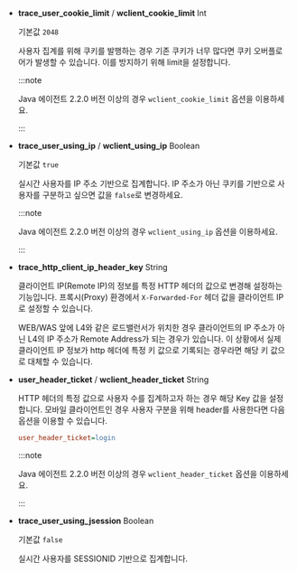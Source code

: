 * **trace_user_cookie_limit** / **wclient_cookie_limit** <span class='type'>Int</span>

  기본값 `2048`

  사용자 집계를 위해 쿠키를 발행하는 경우 기존 쿠키가 너무 많다면 쿠키 오버플로어가 발생할 수 있습니다. 이를 방지하기 위해 limit을 설정합니다.

  :::note

  Java 에이전트 2.2.0 버전 이상의 경우 `wclient_cookie_limit` 옵션을 이용하세요.

  :::

* **trace_user_using_ip** / **wclient_using_ip** <span class='type'>Boolean</span>

  기본값 `true`

  실시간 사용자를 IP 주소 기반으로 집계합니다. IP 주소가 아닌 쿠키를 기반으로 사용자를 구분하고 싶으면 값을 `false`로 변경하세요.

  :::note

  Java 에이전트 2.2.0 버전 이상의 경우 `wclient_using_ip` 옵션을 이용하세요.

  :::

* **trace_http_client_ip_header_key** <span class='type'>String</span>

  클라이언트 IP(Remote IP)의 정보를 특정 HTTP 헤더의 값으로 변경해 설정하는 기능입니다. 프록시(Proxy) 환경에서 `X-Forwarded-For` 헤더 값을 클라이언트 IP로 설정할 수 있습니다.

  WEB/WAS 앞에 L4와 같은 로드밸런서가 위치한 경우 클라이언트의 IP 주소가 아닌 L4의 IP 주소가 Remote Address가 되는 경우가 있습니다. 이 상황에서 실제 클라이언트 IP 정보가 http 헤더에 특정 키 값으로 기록되는 경우라면 해당 키 값으로 대체할 수 있습니다.

* **user_header_ticket** / **wclient_header_ticket** <span class='type'>String</span>

  HTTP 헤더의 특정 값으로 사용자 수를 집계하고자 하는 경우 해당 Key 값을 설정합니다. 모바일 클라이언트인 경우 사용자 구분을 위해 header를 사용한다면 다음 옵션을 이용할 수 있습니다.

  ```ini title='whatap.conf'
  user_header_ticket=login
  ```

  :::note

  Java 에이전트 2.2.0 버전 이상의 경우 `wclient_header_ticket` 옵션을 이용하세요.

  :::

* **trace_user_using_jsession** <span class='type'>Boolean</span>

  기본값 `false`
  
  실시간 사용자를 SESSIONID 기반으로 집계합니다.
